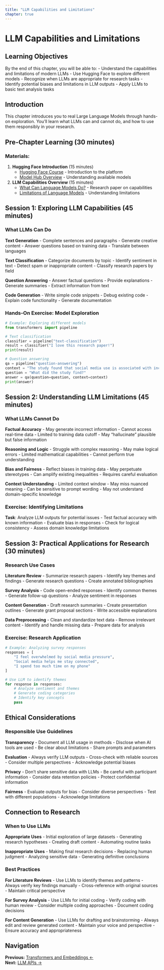 ```yaml
---
title: "LLM Capabilities and Limitations"
chapter: true
---
```


# LLM Capabilities and Limitations

## Learning Objectives

By the end of this chapter, you will be able to:
- Understand the capabilities and limitations of modern LLMs
- Use Hugging Face to explore different models
- Recognize when LLMs are appropriate for research tasks
- Identify potential biases and limitations in LLM outputs
- Apply LLMs to basic text analysis tasks

## Introduction

This chapter introduces you to real Large Language Models through hands-on exploration. You'll learn what LLMs can and cannot do, and how to use them responsibly in your research.

## Pre-Chapter Learning (30 minutes)

### Materials:
1. **Hugging Face Introduction** (15 minutes)
   - [Hugging Face Course](https://huggingface.co/course) - Introduction to the platform
   - [Model Hub Overview](https://huggingface.co/models) - Understanding available models

2. **LLM Capabilities Overview** (15 minutes)
   - [What Can Language Models Do?](https://arxiv.org/abs/2007.14062) - Research paper on capabilities
   - [Limitations of Language Models](https://arxiv.org/abs/2002.08910) - Understanding limitations

## Session 1: Exploring LLM Capabilities (45 minutes)

### What LLMs Can Do

**Text Generation**
- Complete sentences and paragraphs
- Generate creative content
- Answer questions based on training data
- Translate between languages

**Text Classification**
- Categorize documents by topic
- Identify sentiment in text
- Detect spam or inappropriate content
- Classify research papers by field

**Question Answering**
- Answer factual questions
- Provide explanations
- Generate summaries
- Extract information from text

**Code Generation**
- Write simple code snippets
- Debug existing code
- Explain code functionality
- Generate documentation

### Hands-On Exercise: Model Exploration

```python
# Example: Exploring different models
from transformers import pipeline

# Text classification
classifier = pipeline("text-classification")
result = classifier("I love this research paper!")
print(result)

# Question answering
qa = pipeline("question-answering")
context = "The study found that social media use is associated with increased anxiety."
question = "What did the study find?"
answer = qa(question=question, context=context)
print(answer)
```

## Session 2: Understanding LLM Limitations (45 minutes)

### What LLMs Cannot Do

**Factual Accuracy**
- May generate incorrect information
- Cannot access real-time data
- Limited to training data cutoff
- May "hallucinate" plausible but false information

**Reasoning and Logic**
- Struggle with complex reasoning
- May make logical errors
- Limited mathematical capabilities
- Cannot perform true understanding

**Bias and Fairness**
- Reflect biases in training data
- May perpetuate stereotypes
- Can amplify existing inequalities
- Requires careful evaluation

**Context Understanding**
- Limited context window
- May miss nuanced meaning
- Can be sensitive to prompt wording
- May not understand domain-specific knowledge

### Exercise: Identifying Limitations

**Task**: Analyze LLM outputs for potential issues
- Test factual accuracy with known information
- Evaluate bias in responses
- Check for logical consistency
- Assess domain knowledge limitations

## Session 3: Practical Applications for Research (30 minutes)

### Research Use Cases

**Literature Review**
- Summarize research papers
- Identify key themes and findings
- Generate research questions
- Create annotated bibliographies

**Survey Analysis**
- Code open-ended responses
- Identify common themes
- Generate follow-up questions
- Analyze sentiment in responses

**Content Generation**
- Draft research summaries
- Create presentation outlines
- Generate grant proposal sections
- Write accessible explanations

**Data Preprocessing**
- Clean and standardize text data
- Remove irrelevant content
- Identify and handle missing data
- Prepare data for analysis

### Exercise: Research Application

```python
# Example: Analyzing survey responses
responses = [
    "I feel overwhelmed by social media pressure",
    "Social media helps me stay connected",
    "I spend too much time on my phone"
]

# Use LLM to identify themes
for response in responses:
    # Analyze sentiment and themes
    # Generate coding categories
    # Identify key concepts
    pass
```

## Ethical Considerations

### Responsible Use Guidelines

**Transparency**
- Document all LLM usage in methods
- Disclose when AI tools are used
- Be clear about limitations
- Share prompts and parameters

**Evaluation**
- Always verify LLM outputs
- Cross-check with reliable sources
- Consider multiple perspectives
- Acknowledge potential biases

**Privacy**
- Don't share sensitive data with LLMs
- Be careful with participant information
- Consider data retention policies
- Protect confidential information

**Fairness**
- Evaluate outputs for bias
- Consider diverse perspectives
- Test with different populations
- Acknowledge limitations

## Connection to Research

### When to Use LLMs

**Appropriate Uses**
- Initial exploration of large datasets
- Generating research hypotheses
- Creating draft content
- Automating routine tasks

**Inappropriate Uses**
- Making final research decisions
- Replacing human judgment
- Analyzing sensitive data
- Generating definitive conclusions

### Best Practices

**For Literature Reviews**
- Use LLMs to identify themes and patterns
- Always verify key findings manually
- Cross-reference with original sources
- Maintain critical perspective

**For Survey Analysis**
- Use LLMs for initial coding
- Verify coding with human review
- Consider multiple coding approaches
- Document coding decisions

**For Content Generation**
- Use LLMs for drafting and brainstorming
- Always edit and review generated content
- Maintain your voice and perspective
- Ensure accuracy and appropriateness

## Navigation

**Previous:** [Transformers and Embeddings ←](../01-fundamentals/02-transformers.qmd)  
**Next:** [LLM APIs →](02-llm-apis.qmd) 